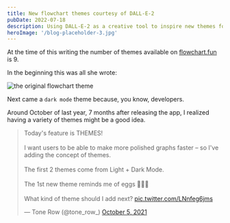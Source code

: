 ```yaml
---
title: New flowchart themes courtesy of DALL-E-2
pubDate: 2022-07-18
description: Using DALL-E-2 as a creative tool to inspire new themes for flowchart.fun
heroImage: '/blog-placeholder-3.jpg'
---
```


At the time of this writing the number of themes available on [flowchart.fun](https://flowchart.fun) is 9.

In the beginning this was all she wrote:

<img
  src="https://res.cloudinary.com/tone-row/image/upload/v1658171418/tone-row-2021/dxlxua8j70sh9ax5rbuf.png"
  alt="the original flowchart theme"
/>

Next came a <code>dark mode</code> theme because, you know, developers.

Around October of last year, 7 months after releasing the app, I realized having a variety of themes might be a good idea.

<div style={{ marginInline: "auto", width: 548 }}>
  <blockquote className="twitter-tweet" style={{ marginInline: "auto" }}>
    <p lang="en" dir="ltr">
      Today&#39;s feature is THEMES!
      <br />
      <br />I want users to be able to make more polished graphs faster – so
      I&#39;ve adding the concept of themes. <br />
      <br />
      The first 2 themes come from Light + Dark Mode. <br />
      <br />
      The 1st new theme reminds me of eggs 🍳🤷‍♂️
      <br />
      <br />
      What kind of theme should I add next?
      <a href="https://t.co/LNnfeg6jms">pic.twitter.com/LNnfeg6jms</a>
    </p>
    &mdash; Tone Row (@tone_row_)
    <a href="https://twitter.com/tone_row_/status/1445427386594598922?ref_src=twsrc%5Etfw">
      October 5, 2021
    </a>
  </blockquote>
  <script async src="https://platform.twitter.com/widgets.js" charSet="utf-8" />
</div>

Now the total is up to 9:&nbsp; 6 available to the public and 3 more to the sponsors. It's hard to know how I'm doing but the analytics suggest that all the themes are seeing at least _some_ use. That's good, no flops.

<img
  src="https://res.cloudinary.com/tone-row/image/upload/v1658173466/tone-row-2021/g4v2vs0vd78tmiltnqik.png"
  alt="theme usage by percentage of users"
/>

Still, it's difficult coming up with new themes. It's a combination of not knowing what my users want and being limited in what's visually possible that makes it difficult to design themes that are interesting and attractive without being too oddly-specific _(no shade to the beautiful [eggs theme](https://flowchart.fun/f#H4hQBcAsFMFtoFwAJoHNUGdQmKAKpAJYZICGADuUgO4D2ATgNYkBGAnkuG+YQHaqgkSAJK8AJtF7g+qJAGN60UuGglSSADZ9GnWpxjyArvUVTNfaILK8OKgB7hkLaADMG0MvNobaveYuVVTw1SZw0rAGEAlWDtJDFCRTlwDQ5DDBl9D2g7UmTNUOgNThzwKyEtRg8oYmQACgJiMkoaBmYkdk5uGQBKcqQAbTl08FpYEQARAF0kBn6hTtIxBP5rJABSAFYAIWEJrYnrMSRFF2hTOUyoZXmhcyr9WqQ64YxR8b2epAB6b6QATVohnkpD8pA0GD06Q8GX4GmgAFotLwPHIxvApFhvgAqUBzWCGDTSZGWNGwDHgLCgAASpAAbh4XIZeABCJCAHg3AJH7oGx31AQA)... I'm sure loads of people want a flowchart that reminds them of scrambled eggs)_

## Time to do my work for me, computer!

I finally got my invite to DALL-E 2 last week. In case you haven't heard of it, _"DALL-E 2 is a new AI system that can create realistic images and art from a description in natural language."_ You can check it out [here](https://openai.com/dall-e-2/).

After a healthy amount of generating portraits of my two cats in the styles of celebrated artists I started thinking, maybe I could use this as a tool for design... it's been a while since I've added any themes to flowchart fun. Los geht's!

## How do we know a good theme when we find it?

As I mentioned before, we're a little bit limited in the number of visual knobs we can turn to produce a theme. I thought it was a good idea to remind myself of the limitations before I started generating images. The list boils down to something like this:

<img
  src="https://res.cloudinary.com/tone-row/image/upload/v1658196046/tone-row-2021/erpa2okcwisuxq3fuv7i.png"
  alt="theme options"
  width="500"
/>

So we're looking for something aesthetically interesting that **remains** interesting when boiled down to these 8 options. A tall order to be sure.

## Help me, DALL-E 2, you're my only hope!

I wasn't sure where to begin. I didn't want to ask for too much, so I started with <span className="dalle2">the most beautiful flowchart ever made</span>.

<img
  src="https://res.cloudinary.com/tone-row/image/upload/v1658238872/tone-row-2021/ircy5ow2xumhguhb6mlr.png"
  alt="the most beautiful flowchart ever made"
  width="500"
/>

That's not underwhelming at all. However, upon closer look there's a nice selection of accent colors and the graph is pretty legible. I dig it.

If I'm talking to a robot, maybe I should talk _like_ a robot. I tried <span className="dalle2">authentic design style of flowchart on internet application</span>

<img
  src="https://res.cloudinary.com/tone-row/image/upload/v1658238872/tone-row-2021/mov2h5r68kvkxgm8dnnx.png"
  alt="authentic design style of flowchart on internet application"
  width="500"
/>

Well that's _something_. Returning to my original approach, I decided to get specific: <span className="dalle2">pretty flowchart with legible type and clear connections</span>.

<img
  src="https://res.cloudinary.com/tone-row/image/upload/v1658238872/tone-row-2021/pbobi6enmodqzkztkeng.png"
  alt="boxes of information and lines showing relationship"
  width="500"
/>

Look at you! I don't know who invited the swimlanes but the default hexagon shape 💯.

Then I was like, let's get Meta™. Instead of asking for a flowchart, what if I described a flowchart as if I were speaking to an alien. In that category we have <span className="dalle2">boxes of information and lines showing relationship</span> followed by the slightly better <span className="dalle2">organized nodes of textual information connected by lines</span>.

<img
  src="https://res.cloudinary.com/tone-row/image/upload/v1658238871/tone-row-2021/kmhuadvbhuqdwyww7qkb.png"
  alt="boxes of information and lines showing relationship"
  width="779"
/>

<img
  src="https://res.cloudinary.com/tone-row/image/upload/v1658238871/tone-row-2021/cqhjmnb9hwj9fq6uvv24.png"
  alt="organized nodes of textual information connected by lines"
  width="779"
/>

These are fun, but given the styling limitations I don't think three-dimensional flowcharts or shallow depth-of-field blurs are in the budget.

It felt like I was getting off track so I decided to follow DALL-E's instructions and reference known artists. Sadly [Piet](https://en.wikipedia.org/wiki/Piet_Mondrian), [Maurits Cornelis](https://en.wikipedia.org/wiki/M._C._Escher), and even [Salvador](https://en.wikipedia.org/wiki/Salvador_Dal%C3%AD) let me down.

The next success was <span className="dalle2">glow in the dark flowchart</span>. The results were consistent and interesting. Definitely a candidate for a theme.

<img
  src="https://res.cloudinary.com/tone-row/image/upload/v1658241198/tone-row-2021/xqobzddivyarkq1kxfo4.png"
  alt="glow in the dark flowchart"
  width="779"
/>

Without being able to put my finger on _why_ the results for <strong>_glow in the dark_</strong> were so good, I continued without much success through the names of contemporary designers and then specific printed materials:

- _1940's cookbook flowchart_
- _1960's magazine ad with flowchart_
- _1980's newspaper ad with flowchart_
- ...and so on.

One place I've got to give DALL-E credit is the <span className="dalle2">soviet poster with flowchart</span>.

<img
  src="https://res.cloudinary.com/tone-row/image/upload/v1658242336/tone-row-2021/vuxg5a7qqpdfipypptx3.png"
  alt="soviet poster with flowchart"
  width="500"
/>

\*chef's kiss\*

## Okay, timeout.

After a couple days of trying I can't say I'm in love with the results so let's check in. DALL-E 2 excels with prompts like _"Tuxedo Cat in the style of Gustav Klimt"_&nbsp; but gets uncertain when asked for things like _"cyberpunk flowchart"_. Why? Let's look at how the model was trained. According to [this article](https://openai.com/blog/dall-e-2-pre-training-mitigations/#:~:text=In%20particular%2C%20DALL%C2%B7E%202,change%20what%20the%20model%20learns.) on OpenAI's website:

<strong>
  "DALL·E 2 is trained on hundreds of millions of captioned images from the
  internet, and we remove and reweight some of these images to change what the
  model learns."
</strong>

So in our first example (Tuxedo Cat Klimt), it's clear the model has seen enough captioned images of Klimt's work and enough images of a tuxedo cat to suggest both to us in one image. In fact, it isn't too hard to imagine that color palettes and localized geometric patterns are iconic to Klimt, whereas the shape, silhouette and posture help us identify an image of a cat. In other words, the identifying traits of our disparate subjects don't contradict each other.

A flowchart is a funky thing. It's not a physical object that has a distinctive global shape, like a cat. It's also not an artistic style, or something that can be described with a specific local affect, like a Klimt painting.

I keep returning to <strong>_glow in the dark flowchart_</strong> because in my mind it produced some of the best, most consistent results. It's like DALL-E's understanding of <strong>_glow in the dark_</strong> didn't conflict at all with its understanding of a <strong>_flowchart_</strong>, so it was able to express both in a complimentary way.

<div className="note">
  👋 Hey, this is a good time to mention that I am <strong>not</strong> a
  machine learning researcher. If you are (or even if you aren't) please forgive
  my "vibes" 🔮 interpretation of DALL-E. We do the best we can, alright pal!
</div>

Another interpretation is that <strong>_glow in the dark_</strong> had an answer for each of our 8 style parameters (colors, typography, line styles), but didn't have answers for the questions <strong>_flowchart_</strong> answered. What are some other phrases that might fit the bill, keeping in mind that we need to think in terms of image caption text?

&nbsp;<span className="dalle2" style={{textAlign: "center", display: "block" }}>retro flowchart</span>

<img
  src="https://res.cloudinary.com/tone-row/image/upload/v1658249661/tone-row-2021/idth4pzeyrjaklgf9cui.png"
  alt="retro flowchart"
  width="779"
/>

&nbsp;<span className="dalle2" style={{textAlign: "center", display: "block" }}>futuristic flowchart</span>

<img
  src="https://res.cloudinary.com/tone-row/image/upload/v1658249661/tone-row-2021/yj1vqzwsehkscz94zats.png"
  alt="futuristic flowchart"
  width="779"
/>

&nbsp;<span className="dalle2" style={{textAlign: "center", display: "block" }}>comic-book flowchart</span>

<img
  src="https://res.cloudinary.com/tone-row/image/upload/v1658249661/tone-row-2021/srxxxfjcc0hwrigqjwyh.png"
  alt="comic-book flowchart"
  width="779"
/>

&nbsp;<span className="dalle2" style={{textAlign: "center", display: "block" }}>street art graffiti flowchart</span>

<img
  src="https://res.cloudinary.com/tone-row/image/upload/v1658249662/tone-row-2021/qiu0ixhdspei3urppuoy.png"
  alt="street art graffiti flowchart"
  width="779"
/>

&nbsp;<span className="dalle2" style={{textAlign: "center", display: "block" }}>cartoon flowchart</span>

<img
  src="https://res.cloudinary.com/tone-row/image/upload/v1658250028/tone-row-2021/bvxk8djx78qphpsbni3e.png"
  alt="street art graffiti flowchart"
  width="779"
/>

These are perfect, but it's a leap forward in terms of consistency in colors, typography and shapes.

## Next Steps

Considering I'm getting inspiration for some flowchart themes and not saving the planet I think 2 days is probably long enough to deep dive into this. I'm going to pick several directions, convert them to themes, and then show the end result.

## [8 Hours Later]

It's a good thing I chronically underestimate how long things will take otherwise I would never attempt anything.

From the options above I chose three specific results to move forward with and built themes to mimic them as closely as possible.

<div
  style={{
    display: "grid",
    gridTemplateColumns: "minmax(0, 1fr) minmax(0, 1.73fr)",
    justifyContent: "center",
    justifyItems: "center",
    maxWidth: 800,
    marginInline: "auto",
    gap: "1rem",

}}

>

  <span className="slang-type size-2">DALL-E-2</span>
  <span className="slang-type size-2">Theme: retro</span>
  <img
    src="https://res.cloudinary.com/tone-row/image/upload/v1658324020/tone-row-2021/parggphsjr9acp9x1pjt.png"
    width="500"
    alt="retro flowchart inspiration"
  />
  <img
    src="https://res.cloudinary.com/tone-row/image/upload/v1658324675/tone-row-2021/m0lgzelcxhpby7maoxqm.png"
    width="500"
    alt="retro flowchart theme"
  />
</div>

<div
  style={{
    display: "grid",
    gridTemplateColumns: "minmax(0, 1fr) minmax(0, 0.845fr)",
    justifyContent: "center",
    justifyItems: "center",
    maxWidth: 800,
    marginInline: "auto",
    gap: "1rem",
  }}
>
  <span className="slang-type size-2">DALL-E-2</span>
  <span className="slang-type size-2">Theme: futuristic</span>
  <img
    src="https://res.cloudinary.com/tone-row/image/upload/v1658325009/tone-row-2021/relrkcpxgrrsey2lwhvf.png"
    width="500"
    alt="futuristic flowchart inspiration"
  />
  <img
    src="https://res.cloudinary.com/tone-row/image/upload/v1658325065/tone-row-2021/mvdvg5affmsd7njqo0yi.png"
    width="500"
    alt="futuristic flowchart theme"
  />
</div>

<div
  style={{
    display: "grid",
    gridTemplateColumns: "minmax(0, 1fr) minmax(0, 1.75fr)",
    justifyContent: "center",
    justifyItems: "center",
    maxWidth: 800,
    marginInline: "auto",
    gap: "1rem",
  }}
>
  <span className="slang-type size-2">DALL-E-2</span>
  <span className="slang-type size-2">Theme: comic-book</span>
  <img
    src="https://res.cloudinary.com/tone-row/image/upload/v1658325374/tone-row-2021/afwarjrqproeis7rg2kj.png"
    width="500"
    alt="comic-book flowchart inspiration"
  />
  <img
    src="https://res.cloudinary.com/tone-row/image/upload/v1658325333/tone-row-2021/pw03znnucoivwjmcvvub.png"
    width="500"
    alt="comic-book flowchart theme"
  />
</div>

I bumped up against various problems for each theme. Mainly choosing typography and the necessary accent colors.

## Takeaways

There is no doubt this was a roundabout approach and possibly a competitor for the "lengths people will go instead of hiring a designer" hall of fame.

Maybe no one will use any of these themes. Or, maybe users will instantly relate to and use these themes because they're made from traces of robot brains and internet ether. Only time will tell.

If there is anything that merits this long-winded exercise, it's that the line between what we deem creative work for humans and automatable work for machines is always drifiting in the direction of machines, i.e. creativity as it's traditionally thought-of is becoming more automatable, and because humans are cosmically-incapable of "doing less", we'll need to learn to be creative (whatever that means) _with_ more creative (whatever that means) machines at our disposal.

"Sir this is a wendy's"

Thanks for reading! You can try out these themes on [flowchart.fun](https://flowchart.fun/). Tell me what you think on twitter at [@tone_row\_](https://twitter.com/tone_row_).
